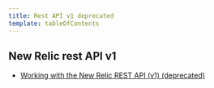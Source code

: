 ```yaml
---
title: Rest API v1 deprecated
template: tableOfContents
---
```


## New Relic rest API v1

* [Working with the New Relic REST API (v1) (deprecated)](/docs/apis/rest-api-v1-deprecated/new-relic-rest-api-v1/working-new-relic-rest-api-v1-deprecated)
